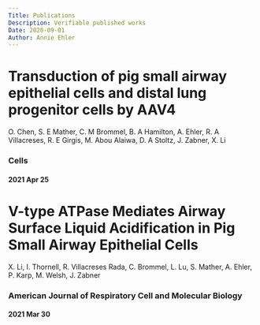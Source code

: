 ```yaml
---
Title: Publications
Description: Verifiable published works
Date: 2020-09-01
Author: Annie Ehler
---
```


# Transduction of pig small airway epithelial cells and distal lung progenitor cells by AAV4

O. Chen, S. E Mather, C. M Brommel, B. A Hamilton, A. Ehler, R. A Villacreses, R. E Girgis, M. Abou Alaiwa, D. A Stoltz, J. Zabner, X. Li

### Cells

#### 2021 Apr 25

# V-type ATPase Mediates Airway Surface Liquid Acidification in Pig Small Airway Epithelial Cells

X. Li, I. Thornell, R. Villacreses Rada, C. Brommel, L. Lu, S. Mather, A. Ehler, P. Karp, M. Welsh, J. Zabner

### American Journal of Respiratory Cell and Molecular Biology

#### 2021 Mar 30
